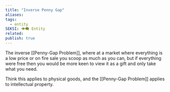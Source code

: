 ```yaml
---
title: "Inverse Penny Gap"
aliases: 
tags:
  - entity
SEKSI: 👁️‍🗨️ Entity
related:
publish: true
---
```


The inverse [[Penny-Gap Problem]], where at a market where everything is a low price or on fire sale you scoop as much as you can, but if everything were free then you would be more keen to view it as a gift and only take what you need.

Think this applies to physical goods, and the [[Penny-Gap Problem]] applies to intellectual property.
